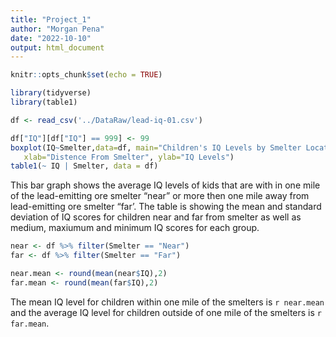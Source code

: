 ```yaml
---
title: "Project_1"
author: "Morgan Pena"
date: "2022-10-10"
output: html_document
---
```


```r
knitr::opts_chunk$set(echo = TRUE)
```

```r
library(tidyverse)
library(table1)

df <- read_csv('../DataRaw/lead-iq-01.csv')
```

```r
df["IQ"][df["IQ"] == 999] <- 99
boxplot(IQ~Smelter,data=df, main="Children's IQ Levels by Smelter Location Status",
   xlab="Distence From Smelter", ylab="IQ Levels")
table1(~ IQ | Smelter, data = df)
```

This bar graph shows the average IQ levels of kids that are with in one mile of
the lead-emitting ore smelter "near" or more then one mile away from lead-emitting 
ore smelter "far'. The table is showing the mean and standard deviation of IQ 
scores for children near and far from smelter as well as medium, maxiumum and
minimum IQ scores for each group.

```r
near <- df %>% filter(Smelter == "Near")
far <- df %>% filter(Smelter == "Far")

near.mean <- round(mean(near$IQ),2)
far.mean <- round(mean(far$IQ),2)
```

The mean IQ level for children within one mile of the smelters is `r near.mean` 
and the average IQ level for children outside of one mile of the smelters is `r far.mean`.
